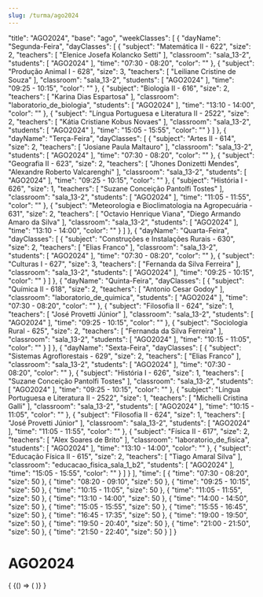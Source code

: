 ```yaml
---
slug: /turma/ago2024
---
```


  "title": "AGO2024",
  "base": "ago",
  "weekClasses": [
    {
      "dayName": "Segunda-Feira",
      "dayClasses": [
        {
          "subject": "Matemática II - 622",
          "size": 2,
          "teachers": [
            "Elenice Josefa Kolancko Setti"
          ],
          "classroom": "sala_13-2",
          "students": [
            "AGO2024"
          ],
          "time": "07:30 - 08:20",
          "color": ""
        },
        {
          "subject": "Produção Animal I - 628",
          "size": 3,
          "teachers": [
            "Leiliane Cristine de Souza"
          ],
          "classroom": "sala_13-2",
          "students": [
            "AGO2024"
          ],
          "time": "09:25 - 10:15",
          "color": ""
        },
        {
          "subject": "Biologia II - 616",
          "size": 2,
          "teachers": [
            "Karina Dias Espartosa"
          ],
          "classroom": "laboratorio_de_biologia",
          "students": [
            "AGO2024"
          ],
          "time": "13:10 - 14:00",
          "color": ""
        },
        {
          "subject": "Língua Portuguesa e Literatura II - 2522",
          "size": 2,
          "teachers": [
            "Kátia Cristiane Kobus Novaes"
          ],
          "classroom": "sala_13-2",
          "students": [
            "AGO2024"
          ],
          "time": "15:05 - 15:55",
          "color": ""
        }
      ]
    },
    {
      "dayName": "Terça-Feira",
      "dayClasses": [
        {
          "subject": "Artes II - 614",
          "size": 2,
          "teachers": [
            "Josiane Paula Maltauro"
          ],
          "classroom": "sala_13-2",
          "students": [
            "AGO2024"
          ],
          "time": "07:30 - 08:20",
          "color": ""
        },
        {
          "subject": "Geografia II - 623",
          "size": 2,
          "teachers": [
            "Jhones Donizetti Mendes",
            "Alexandre Roberto Valcarenghi"
          ],
          "classroom": "sala_13-2",
          "students": [
            "AGO2024"
          ],
          "time": "09:25 - 10:15",
          "color": ""
        },
        {
          "subject": "História I - 626",
          "size": 1,
          "teachers": [
            "Suzane Conceição Pantolfi Tostes"
          ],
          "classroom": "sala_13-2",
          "students": [
            "AGO2024"
          ],
          "time": "11:05 - 11:55",
          "color": ""
        },
        {
          "subject": "Meteorologia e Bioclimatologia na Agropecuária - 631",
          "size": 2,
          "teachers": [
            "Octavio Henrique Viana",
            "Diego Armando Amaro da Silva"
          ],
          "classroom": "sala_13-2",
          "students": [
            "AGO2024"
          ],
          "time": "13:10 - 14:00",
          "color": ""
        }
      ]
    },
    {
      "dayName": "Quarta-Feira",
      "dayClasses": [
        {
          "subject": "Construções e Instalações Rurais - 630",
          "size": 2,
          "teachers": [
            "Elias Franco"
          ],
          "classroom": "sala_13-2",
          "students": [
            "AGO2024"
          ],
          "time": "07:30 - 08:20",
          "color": ""
        },
        {
          "subject": "Culturas I - 627",
          "size": 3,
          "teachers": [
            "Fernanda da Silva Ferreira"
          ],
          "classroom": "sala_13-2",
          "students": [
            "AGO2024"
          ],
          "time": "09:25 - 10:15",
          "color": ""
        }
      ]
    },
    {
      "dayName": "Quinta-Feira",
      "dayClasses": [
        {
          "subject": "Química II - 618",
          "size": 2,
          "teachers": [
            "Antonio Cesar Godoy"
          ],
          "classroom": "laboratorio_de_quimica",
          "students": [
            "AGO2024"
          ],
          "time": "07:30 - 08:20",
          "color": ""
        },
        {
          "subject": "Filosofia II - 624",
          "size": 1,
          "teachers": [
            "José Provetti Júnior"
          ],
          "classroom": "sala_13-2",
          "students": [
            "AGO2024"
          ],
          "time": "09:25 - 10:15",
          "color": ""
        },
        {
          "subject": "Sociologia Rural - 625",
          "size": 2,
          "teachers": [
            "Fernanda da Silva Ferreira"
          ],
          "classroom": "sala_13-2",
          "students": [
            "AGO2024"
          ],
          "time": "10:15 - 11:05",
          "color": ""
        }
      ]
    },
    {
      "dayName": "Sexta-Feira",
      "dayClasses": [
        {
          "subject": "Sistemas Agroflorestais - 629",
          "size": 2,
          "teachers": [
            "Elias Franco"
          ],
          "classroom": "sala_13-2",
          "students": [
            "AGO2024"
          ],
          "time": "07:30 - 08:20",
          "color": ""
        },
        {
          "subject": "História I - 626",
          "size": 1,
          "teachers": [
            "Suzane Conceição Pantolfi Tostes"
          ],
          "classroom": "sala_13-2",
          "students": [
            "AGO2024"
          ],
          "time": "09:25 - 10:15",
          "color": ""
        },
        {
          "subject": "Língua Portuguesa e Literatura II - 2522",
          "size": 1,
          "teachers": [
            "Michelli Cristina Galli"
          ],
          "classroom": "sala_13-2",
          "students": [
            "AGO2024"
          ],
          "time": "10:15 - 11:05",
          "color": ""
        },
        {
          "subject": "Filosofia II - 624",
          "size": 1,
          "teachers": [
            "José Provetti Júnior"
          ],
          "classroom": "sala_13-2",
          "students": [
            "AGO2024"
          ],
          "time": "11:05 - 11:55",
          "color": ""
        },
        {
          "subject": "Física II - 617",
          "size": 2,
          "teachers": [
            "Alex Soares de Brito"
          ],
          "classroom": "laboratorio_de_fisica",
          "students": [
            "AGO2024"
          ],
          "time": "13:10 - 14:00",
          "color": ""
        },
        {
          "subject": "Educação Física II - 615",
          "size": 2,
          "teachers": [
            "Tiago Amaral Silva"
          ],
          "classroom": "educacao_fisica_sala_1_b2",
          "students": [
            "AGO2024"
          ],
          "time": "15:05 - 15:55",
          "color": ""
        }
      ]
    }
  ],
  "time": [
    {
      "time": "07:30 - 08:20",
      "size": 50
    },
    {
      "time": "08:20 - 09:10",
      "size": 50
    },
    {
      "time": "09:25 - 10:15",
      "size": 50
    },
    {
      "time": "10:15 - 11:05",
      "size": 50
    },
    {
      "time": "11:05 - 11:55",
      "size": 50
    },
    {
      "time": "13:10 - 14:00",
      "size": 50
    },
    {
      "time": "14:00 - 14:50",
      "size": 50
    },
    {
      "time": "15:05 - 15:55",
      "size": 50
    },
    {
      "time": "15:55 - 16:45",
      "size": 50
    },
    {
      "time": "16:45 - 17:35",
      "size": 50
    },
    {
      "time": "19:00 - 19:50",
      "size": 50
    },
    {
      "time": "19:50 - 20:40",
      "size": 50
    },
    {
      "time": "21:00 - 21:50",
      "size": 50
    },
    {
      "time": "21:50 - 22:40",
      "size": 50
    }
  ]
}

# AGO2024

<div>
  {
    <BrowserOnly>
      {() => (
        <Grid
          title={data.title}
          weekClasses={data.weekClasses}
          time={data.time}
        />
      )}
    </BrowserOnly>
  }
</div>
